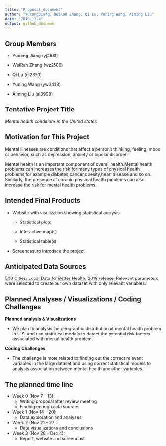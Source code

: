 ```yaml
---
title: "Proposal_document"
author: "YucongJiang, WeiRan Zhang, Qi Lu, Yuning Wang, Aiming Liu"
date: "2019-11-4"
output: github_document
---
```



## Group Members

* Yucong Jiang (yj2581)

* WeiRan Zhang (wz2506)

* Qi Lu (ql2370)

* Yuning Wang (yw3438)

* Aiming Liu (al3998)

## Tentative Project Title
 
 *Mental health conditions in the United states*

## Motivation for This Project
  
  Mental illnesses are conditions that affect a person’s thinking, feeling, mood or behavior, such as depression, anxiety or bipolar disorder.  
  
  Mental health is an important component of overall health.Mental health problems can increases the risk for many types of physical health problems,for example diabetes,cancer,obesity,heart disease and so on. Similarly, the presence of chronic physical health problems can also increase the risk for mental health problems.

## Intended Final Products

 + Website with visulization showing statistical analysis
 
    - Statistical plots
  
    - Interactive map(s)
  
    - Statistical table(s)

 + Screencast to introduce the project

## Anticipated Data Sources

[500 Cities: Local Data for Better Health, 2018 release](https://chronicdata.cdc.gov/500-Cities/500-Cities-Local-Data-for-Better-Health-2018-relea/6vp6-wxuq/data). Relevant parameters were selected to create our own dataset with only relevant variables.

## Planned Analyses / Visualizations / Coding Challenges

**Planned analysis & Visualizations**

 + We plan to analysis the geographic distribution of mental health problem in U.S. and use statistical models to detect the potential risk factors associated with mental health problem.

**Coding Challenges**
 
 + The challenge is more related to finding out the correct relevant variables in the large dataset and using correct statistical models to analysis association between mental health and other variables.


## The planned time line

* Week 0 (Nov 7 - 13): 
    + Writing proposal after review meeting 
    + Finding enough data sources
  
* Week 1 (Nov 14 - 20):
    + Data exploration and analyses
  
* Week 2 (Nov 21 - 27):
    + Data visualizations and conclusions
    
* Week 3 (Nov 28 - Dec 4):
    + Report, website and screencast


